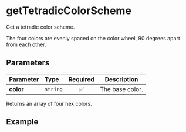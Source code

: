 
# getTetradicColorScheme

Get a tetradic color scheme.

The four colors are evenly spaced on the color wheel, 90 degrees apart from each other.

## Parameters

| Parameter | Type     | Required | Description     |
| :-------- | :------- | :------: | --------------- |
| **color** | `string` |    ✅    | The base color. |

Returns an array of four hex colors.

## Example

<Example color="#ffcc00" />
